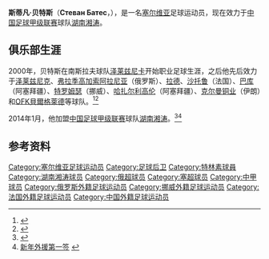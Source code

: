 {{noteta|G1=足球}}{{infobox Football biography
| name        = 斯蒂凡·贝特斯<br><small>Стеван Батес</small>
| image       =
| caption     =
| fullname    = Stevan Bates
| birth_date  = {{Birth date and age|1981|11|29|df=y}}
| birth_place = [[南斯拉夫社会主义联邦共和国|南斯拉夫]][[贝尔格莱德|贝尔格莱德]]
| height      = {{height|m=1.90|precision=0}}
| position    = [[后卫_(足球)|后卫]]
| currentclub = [[湖南湘涛足球俱乐部|湖南湘涛]]
| clubnumber  = 
| years1      = 2000–2002 | clubs1 = [[FK_Železničar_Beograd|泽莱兹尼卡]] | caps1 = 58 | goals1 = 1
| years2      = 2002–2005 | clubs2 = [[FK_Železnik|泽莱兹尼克]] | caps2 = 59 | goals2 = 4
| years3      = 2004 | clubs3 = → [[弗拉季高加索阿拉尼亚足球俱乐部|弗拉季高加索阿拉尼亚]] (租借) | caps3 = 15 | goals3 = 1
| years4      = 2005–2006 | clubs4 = [[拉德足球俱樂部|拉德]] | caps4 = 26 | goals4 = 2
| years5      = 2006–2009 | clubs5 = [[沙托鲁足球俱乐部|沙托鲁]] | caps5 = 66 | goals5 = 3
| years6      = 2009–2010 | clubs6 = [[Baku_FC|巴库]] | caps6 = 30 | goals6 = 0
| years7      = 2010 | clubs7 = [[特林素足球會|特罗姆瑟]] | caps7 = 1 | goals7 = 0
| years8      = 2011-2012 | clubs8 = [[Baku_FC|巴库]] | caps8 = 28 | goals8 = 0
| years9      = 2012–2013 | clubs9 = [[拉德足球俱樂部|拉德]] | caps9 = 0 | goals9 = 0
| years10     = 2012 | clubs10 = → [[Khazar_Lankaran_FK|哈扎尔利高伦]] (租借) | caps10 = 8 | goals10 = 0
| years11     = 2012–2013 | clubs11 = → [[Sanat_Mes_Kerman_F.C.|克尔曼铜业]] (租借) | caps11 = 27 | goals11 = 0
| years12     = 2013  | clubs12 = [[OFK貝爾格萊德|OFK貝爾格萊德]] | caps12 = 7 | goals12 = 0
| years13     = 2014–  | clubs13 = [[湖南湘涛足球俱乐部|湖南湘涛]] | caps13 = 0 | goals13 = 0
| club-update = 2014年1月1日
}}
'''斯蒂凡·贝特斯'''（'''Стеван Батес'''，{{bd|1981年|11月29日|||Bates, Stevan}}），是一名[[塞尔维亚|塞尔维亚]]足球运动员，现在效力于[[中国足球甲级联赛|中国足球甲级联赛]]球队[[湖南湘涛足球俱乐部|湖南湘涛]]。

==俱乐部生涯==
2000年，贝特斯在南斯拉夫球队[[FK_Železničar_Beograd|泽莱兹尼卡]]开始职业足球生涯，之后他先后效力于[[FK_Železnik|泽莱兹尼克]]、[[弗拉季高加索阿拉尼亚足球俱乐部|弗拉季高加索阿拉尼亚]]（俄罗斯）、[[拉德足球俱樂部|拉德]]、[[沙托鲁足球俱乐部|沙托鲁]]（法国）、[[Baku_FC|巴库]]（阿塞拜疆）、[[特林素足球會|特罗姆瑟]]（挪威）、[[Khazar_Lankaran_FK|哈扎尔利高伦]]（阿塞拜疆）、[[Sanat_Mes_Kerman_F.C.|克尔曼铜业]]（伊朗）和[[OFK貝爾格萊德|OFK貝爾格萊德]]等球队。<ref>{{Cite web |url=http://www.lfp.fr/joueur/bates-stevan |title=Stevan Bates |accessdate=2014-01-22 |archive-date=2014-02-01 |archive-url=https://web.archive.org/web/20140201164948/http://www.lfp.fr/joueur/bates-stevan |dead-url=no }}</ref><ref>{{Cite web |url=http://www.itromso.no/100Sport/fotball/eliteserien/article168860.snd |title=Bates forlater TIL |accessdate=2014-01-22 |archive-date=2014-02-02 |archive-url=https://web.archive.org/web/20140202142541/http://www.itromso.no/100Sport/fotball/eliteserien/article168860.snd |dead-url=no }}</ref>

2014年1月，他加盟[[中国足球甲级联赛|中国足球甲级联赛]]球队[[湖南湘涛足球俱乐部|湖南湘涛]]。<ref>{{Cite web |url=http://sports.sina.com.cn/b/2014-01-16/11376983310.shtml |title=湘涛签约塞尔维亚中卫 老总：这赛季该不怕高球了 |accessdate=2014-01-22 |archive-date=2014-01-16 |archive-url=https://web.archive.org/web/20140116115558/http://sports.sina.com.cn/b/2014-01-16/11376983310.shtml |dead-url=no }}</ref><ref>[http://www.hnxiangtao.com/shownews.aspx?nID=953 新年外援第一签] {{webarchive|url=https://web.archive.org/web/20160305025148/http://hnxiangtao.com/shownews.aspx?nid=953 |date=2016-03-05 }}</ref>

==参考资料==
{{reflist}}

{{2014年中甲分类名单湖南}}
{{2015年中甲分类名单湖南}}

{{DEFAULTSORT:Bates, Stevan}}
[[Category:塞尔维亚足球运动员|Category:塞尔维亚足球运动员]]
[[Category:足球后卫|Category:足球后卫]]
[[Category:特林素球員|Category:特林素球員]]
[[Category:湖南湘涛球员|Category:湖南湘涛球员]]
[[Category:俄超球员|Category:俄超球员]]
[[Category:塞超球员|Category:塞超球员]]
[[Category:中甲球员|Category:中甲球员]]
[[Category:俄罗斯外籍足球运动员|Category:俄罗斯外籍足球运动员]]
[[Category:挪威外籍足球运动员|Category:挪威外籍足球运动员]]
[[Category:法国外籍足球运动员|Category:法国外籍足球运动员]]
[[Category:中国外籍足球运动员|Category:中国外籍足球运动员]]